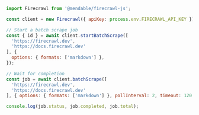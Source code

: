 ```js Node
import Firecrawl from '@mendable/firecrawl-js';

const client = new Firecrawl({ apiKey: process.env.FIRECRAWL_API_KEY });

// Start a batch scrape job
const { id } = await client.startBatchScrape([
  'https://firecrawl.dev',
  'https://docs.firecrawl.dev'
], {
  options: { formats: ['markdown'] },
});

// Wait for completion
const job = await client.batchScrape([
  'https://firecrawl.dev',
  'https://docs.firecrawl.dev'
], { options: { formats: ['markdown'] }, pollInterval: 2, timeout: 120 });

console.log(job.status, job.completed, job.total);
```


